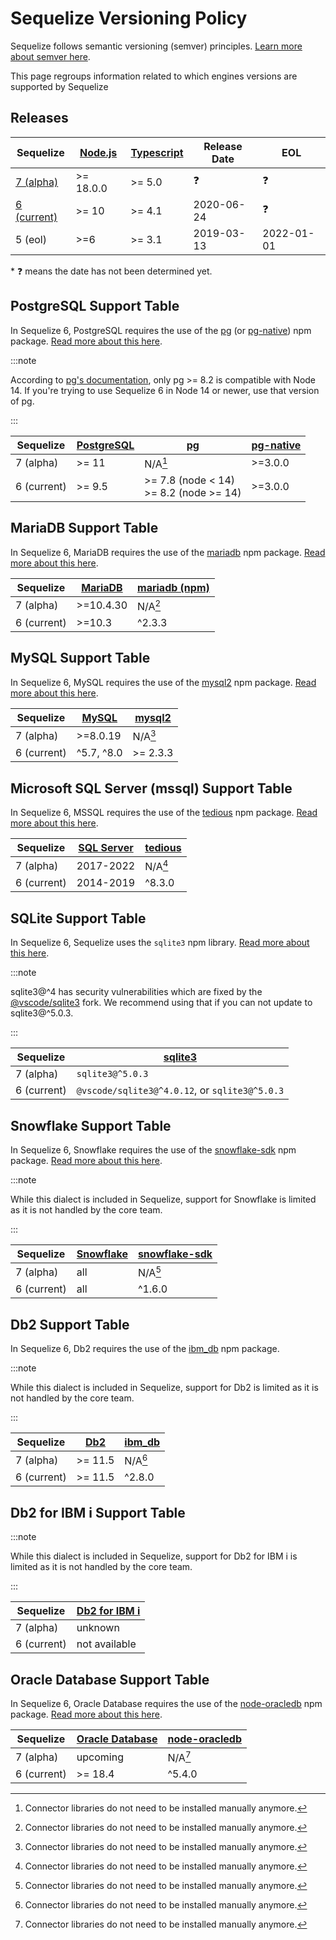 
<MobileAds />

# Sequelize Versioning Policy

Sequelize follows semantic versioning (semver) principles. [Learn more about semver here](https://semver.org/).

This page regroups information related to which engines versions are supported by Sequelize

## Releases

| Sequelize                       |  [Node.js][node-releases]  | [Typescript][ts-releases] | Release Date | EOL        |
|---------------------------------|----------------------------|---------------------------|--------------|------------|
| [7 (alpha)][sequelize-core]     | >= 18.0.0                  | >= 5.0                    | ❓           | ❓         |
| [6 (current)][sequelize-legacy] | >= 10                      | >= 4.1                    | 2020-06-24   | ❓         |
| 5 (eol)                         | >=6                        | >= 3.1                    | 2019-03-13   | 2022-01-01 |

\* ❓ means the date has not been determined yet.

[node-releases]: https://nodejs.org/en/about/releases/
[ts-releases]: https://github.com/microsoft/TypeScript/releases
[sequelize-core]: https://www.npmjs.com/package/@sequelize/core
[sequelize-legacy]: https://www.npmjs.com/package/sequelize

## PostgreSQL Support Table

In Sequelize 6, PostgreSQL requires the use of the [pg][pg] (or [pg-native]) npm package.
[Read more about this here](/docs/v6/other-topics/dialect-specific-things/#postgresql).

:::note

According to [pg's documentation](https://node-postgres.com/#version-compatibility),
only pg >= 8.2 is compatible with Node 14.
If you're trying to use Sequelize 6 in Node 14 or newer, use that version of pg.

:::

| Sequelize   | [PostgreSQL][postgres] | [pg]                                         | [pg-native]    |
|-------------|------------------------|----------------------------------------------|----------------|
| 7 (alpha)   | >= 11                  | N/A[^1]                                          | >=3.0.0        |
| 6 (current) | >= 9.5                 | >= 7.8 (node < 14) <br/> >= 8.2 (node >= 14) | >=3.0.0        |

[postgres]: https://www.postgresql.org/support/versioning/
[pg]: https://www.npmjs.com/package/pg
[pg-native]: https://www.npmjs.com/package/

## MariaDB Support Table

In Sequelize 6, MariaDB requires the use of the [mariadb][mariadb-npm] npm package.
[Read more about this here](/docs/v6/other-topics/dialect-specific-things/#mariadb).

| Sequelize   | [MariaDB][mariadb] | [mariadb (npm)][mariadb-npm] |
|-------------|--------------------|------------------------------|
| 7 (alpha)   | >=10.4.30          | N/A[^1]                      |
| 6 (current) | >=10.3             | ^2.3.3                       |

[mariadb]: https://mariadb.org/about/#maintenance-policy
[mariadb-npm]: https://www.npmjs.com/package/mariadb

## MySQL Support Table

In Sequelize 6, MySQL requires the use of the [mysql2] npm package.
[Read more about this here](/docs/v6/other-topics/dialect-specific-things/#mysql).

| Sequelize   | [MySQL][mysql] | [mysql2] |
|-------------|----------------|----------|
| 7 (alpha)   | >=8.0.19       | N/A[^1]  |
| 6 (current) | ^5.7, ^8.0     | >= 2.3.3 |

[mysql]: https://endoflife.date/mysql
[mysql2]: https://www.npmjs.com/package/mysql2

## Microsoft SQL Server (mssql) Support Table

In Sequelize 6, MSSQL requires the use of the [tedious] npm package.
[Read more about this here](/docs/v6/other-topics/dialect-specific-things/#microsoft-sql-server-mssql).

| Sequelize   | [SQL Server][mssql] | [tedious] |
|-------------|---------------------|-----------|
| 7 (alpha)   | 2017-2022           | N/A[^1]   |
| 6 (current) | 2014-2019           | ^8.3.0    |

[mssql]: https://endoflife.date/mssqlserver
[tedious]: https://www.npmjs.com/package/tedious

## SQLite Support Table

In Sequelize 6, Sequelize uses the `sqlite3` npm library.
[Read more about this here](/docs/v6/other-topics/dialect-specific-things/#sqlite).

:::note

sqlite3@^4 has security vulnerabilities which are fixed by the [@vscode/sqlite3](https://www.npmjs.com/package/@vscode/sqlite3) fork. We recommend using that if you can not update to sqlite3@^5.0.3.

:::

| Sequelize   | [sqlite3]                                                      |
|-------------|----------------------------------------------------------------|
| 7 (alpha)   | `sqlite3@^5.0.3`                                   |
| 6 (current) | `@vscode/sqlite3@^4.0.12`, or `sqlite3@^5.0.3` |

[sqlite3]: https://www.npmjs.com/package/sqlite3

## Snowflake Support Table

In Sequelize 6, Snowflake requires the use of the [snowflake-sdk] npm package.
[Read more about this here](/docs/v6/other-topics/dialect-specific-things/#snowflake-experimental).

:::note

While this dialect is included in Sequelize,
support for Snowflake is limited as it is not handled by the core team.

:::

| Sequelize   | [Snowflake](https://www.snowflake.com/pricing/) | [snowflake-sdk] |
|-------------|-------------------------------------------------|-----------------|
| 7 (alpha)   | all                                             | N/A[^1]          |
| 6 (current) | all                                             | ^1.6.0          |

[snowflake-sdk]: https://www.npmjs.com/package/snowflake-sdk

## Db2 Support Table

In Sequelize 6, Db2 requires the use of the [ibm_db] npm package.

:::note

While this dialect is included in Sequelize,
support for Db2 is limited as it is not handled by the core team.

:::

| Sequelize   | [Db2][db2] | [ibm_db] |
|-------------|------------|----------|
| 7 (alpha)   | >= 11.5    | N/A[^1]   |
| 6 (current) | >= 11.5    | ^2.8.0   |

[db2]: https://www.ibm.com/support/pages/db2-distributed-end-support-eos-dates
[ibm_db]: https://www.npmjs.com/package/ibm_db

## Db2 for IBM i Support Table

:::note

While this dialect is included in Sequelize,
support for Db2 for IBM i is limited as it is not handled by the core team.

:::

| Sequelize   | [Db2 for IBM i][ibmi] |
|-------------|-----------------------|
| 7 (alpha)   | unknown               |
| 6 (current) | not available         |

[ibmi]: https://www.ibm.com/support/pages/db2-ibm-i
[odbc]: https://www.npmjs.com/package/odbc

## Oracle Database Support Table

In Sequelize 6, Oracle Database requires the use of the [node-oracledb] npm package.
[Read more about this here](/docs/v6/other-topics/dialect-specific-things/#oracle-database).

| Sequelize   | [Oracle Database]   | [node-oracledb] |
|-------------|---------------------|-----------------|
| 7 (alpha)   |      upcoming       |    N/A[^1]     |
| 6 (current) |      >= 18.4        |    ^5.4.0       |

[Oracle Database]: https://www.oracle.com/database/technologies/oracle-database-software-downloads.html
[node-oracledb]: https://www.npmjs.com/package/oracledb

[^1]: Connector libraries do not need to be installed manually anymore.
[^⚠️2]: Support for mariadb 3 has not been completed yet https://github.com/sequelize/sequelize/pull/14187
